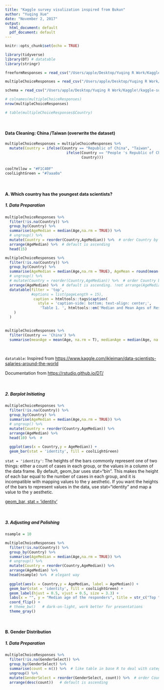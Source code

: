 ```yaml
---
title: "Kaggle survey visulization inspired from Bukun"
author: "Yuqing Xue"
date: "November 2, 2017"
output:
  html_document: default
  pdf_document: default
---
```


```r
knitr::opts_chunk$set(echo = TRUE)
```

```r
library(tidyverse)
library(DT) # datatable
library(stringr)
```

```r
freeformResponses = read_csv("/Users/apple/Desktop/Yuqing R Work/Kaggle!/kaggle-survey-2017/freeformResponses.csv")

multipleChoiceResponses = read_csv("/Users/apple/Desktop/Yuqing R Work/Kaggle!/kaggle-survey-2017/multipleChoiceResponses.csv")

schema = read_csv("/Users/apple/Desktop/Yuqing R Work/Kaggle!/kaggle-survey-2017/schema.csv")
```

```r
# colnames(multipleChoiceResponses)
nrow(multipleChoiceResponses)

```

```r
# table(multipleChoiceResponses$Country)
```

<br>



#### Data Cleaning: China /Taiwan (overwrite the dataset)
```r
multipleChoiceResponses = multipleChoiceResponses %>%
  mutate(Country = ifelse(Country == "Republic of China", "Taiwan", 
                            ifelse(Country == "People 's Republic of China", "China",
                                   Country)))
```


### 


```r
coolYellow = "#F1C40F" 
coolLightGreen = "#7aaa0a"
```

<br>

####  A. Which country has the youngest data scientists? 
##### 1. Data Preparation

```r
multipleChoiceResponses %>%
  filter(!is.na(Country)) %>%  
  group_by(Country) %>%
  summarise(AgeMedian = median(Age,na.rm = TRUE)) %>%
  # ungroup() %>%
  mutate(Country = reorder(Country,AgeMedian)) %>%  # order Country by AgeMedian
  arrange(AgeMedian) %>%  # default is ascending
  head(15) 
```

```r
multipleChoiceResponses %>%
  filter(!is.na(Country)) %>%  
  group_by(Country) %>%
  summarise(AgeMedian = median(Age,na.rm = TRUE), AgeMean = round(mean(Age, na.rm = TRUE), digit = 1)) %>%
  # ungroup() %>%
  # mutate(Country = reorder(Country,AgeMedian)) %>%  # order Country by AgeMedian
  arrange(AgeMedian) %>%  # default is ascending. !not arrange(AgeMedian, AgeMean)
  datatable(filter = 'top', 
            #options = list(pageLength = 15),
             caption = htmltools::tags$caption(
               style = 'caption-side: bottom; text-align: center;',
                'Table 1. ', htmltools::em('Median and Mean Ages of Respondents by Country.')
    )
  )
  
```


```r
multipleChoiceResponses %>% 
  filter(Country == 'China') %>%
  summarise(meanAge = mean(Age, na.rm = T), medianAge = median(Age, na.rm = T))
```


<br>

`datatable`: Inspired from <https://www.kaggle.com/ikleiman/data-scientists-salaries-around-the-world> 

Documentation from <https://rstudio.github.io/DT/>

<br>

##### 2. Barplot Initiating


```r
multipleChoiceResponses %>%
  filter(!is.na(Country)) %>%
  group_by(Country) %>%
  summarise(AgeMedian = median(Age,na.rm = TRUE)) %>%
  # ungroup() %>%
  mutate(Country = reorder(Country,AgeMedian)) %>%
  arrange(AgeMedian) %>%
  head(10) %>%  # 
  
  ggplot(aes(x = Country,y = AgeMedian)) +
  geom_bar(stat = 'identity', fill = coolLightGreen) 
```

`stat = 'identity'`: The heights of the bars commonly represent one of two things: either a count of cases in each group, or the values in a column of the data frame. By default, geom_bar uses stat="bin". This makes the height of each bar equal to the number of cases in each group, and it is incompatible with mapping values to the y aesthetic. If you want the heights of the bars to represent values in the data, use stat="identity" and map a value to the y aesthetic.

[geom_bar, stat = 'identity'](https://www.rdocumentation.org/packages/ggplot2/versions/1.0.1/topics/geom_bar)



<br>

##### 3. Adjusting and Polishing 

```r
nsample = 10

multipleChoiceResponses %>%
  filter(!is.na(Country)) %>%
  group_by(Country) %>%
  summarise(AgeMedian = median(Age,na.rm = TRUE)) %>%
  # ungroup() %>%
  mutate(Country = reorder(Country,AgeMedian)) %>%
  arrange(AgeMedian) %>%
  head(nsample) %>%  # elegant way
  
  ggplot(aes(x = Country,y = AgeMedian, label = AgeMedian)) +
  geom_bar(stat = 'identity', fill = coolLightGreen) +
  geom_label(hjust = 0.5, vjust = 0.5, size = 3.3) + 
  labs(x = "", y = "Median age of the responders", title = str_c("Top ", nsample, " ", "Country With the Youngest Data Scientist Talent" )) + 
  coord_flip() + 
  # theme_bw()   # dark-on-light, work better for presentations
  theme_gray()
```


<br>

####  B. Gender Distribution
##### 1. Data Preparation

```r
multipleChoiceResponses %>%
  filter(!is.na(GenderSelect)) %>%  
  group_by(GenderSelect) %>%
  summarise(count = n()) %>%  # like table in base R to deal with categorical data
  ungroup() %>%
  mutate(GenderSelect = reorder(GenderSelect, count)) %>%  # order Country by AgeMedian
  arrange(desc(count))   # default is ascending
   
```





